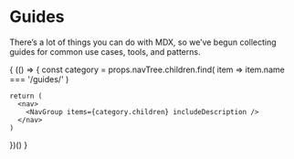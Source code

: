 
# Guides

There’s a lot of things you can do with MDX, so we’ve begun collecting guides
for common use cases, tools, and patterns.

{
  (() => {
    const category = props.navTree.children.find(
      item => item.name === '/guides/'
    )

    return (
      <nav>
        <NavGroup items={category.children} includeDescription />
      </nav>
    )
  })()
}
